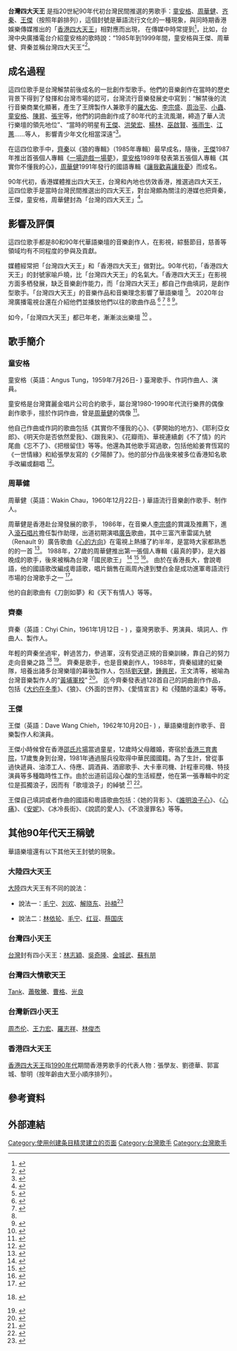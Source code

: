 '''台灣四大天王''' 是指20世紀90年代初台灣民間推選的男歌手：[[童安格|童安格]]、[[周華健|周華健]]、[[齐秦|齐秦]]、[[王傑_(歌手)|王傑]]（按照年齡排列），這個封號是華語流行文化的一種現象，與同時期香港娛樂傳媒推出的「[[香港四大天王|香港四大天王]]」相對應而出現，
在傳媒中時常提到<ref>{{cite news|url=https://m.k.sohu.com/d/477374831?channelId=1&page=6|title=台湾四大天王现状？周华健最火，齐秦上综艺节目，而他离开歌坛|publisher=搜狐|accessdate=2021-05-14|archive-date=2021-05-14|archive-url=https://web.archive.org/web/20210514061944/https://m.k.sohu.com/d/477374831?channelId=1&page=6|dead-url=no}}</ref>，比如，台灣中央廣播電台介紹童安格的歌時說：“1985年到1999年間，童安格與王傑、周華健、齊秦並稱台灣四大天王”<ref name="#1">{{cite web|url=https://www.rti.org.tw/radio/programMessageView/programId/1544/id/119272|title=童安格之歌|publisher=中央廣播電台|archive-date=2021-04-19|archive-url=https://web.archive.org/web/20210419094830/https://www.rti.org.tw/radio/programMessageView/programId/1544/id/119272|dead-url=no|access-date=2021-04-18}}</ref>。

== 成名過程 ==
這四位歌手是台灣解禁前後成名的一批創作型歌手。他們的音樂創作在當時的歷史背景下得到了發揮和台灣市場的認可，台灣流行音樂發展史中寫到：“解禁後的流行音樂商業化顯著，產生了王牌製作人兼歌手的[[羅大佑|羅大佑]]、[[李宗盛|李宗盛]]、[[周治平|周治平]]、[[小蟲|小蟲]]、[[童安格|童安格]]、[[陳昇|陳昇]]、[[張宇|張宇]]等，他們的詞曲創作成了80年代的主流風潮，締造了華人流行樂壇的領先地位”、“當時的明星有[[王傑_(歌手)|王傑]]、[[洪榮宏|洪榮宏]]、[[楊林|楊林]]、[[巫啟賢|巫啟賢]]、[[張雨生|張雨生]]、[[江蕙|江蕙]]……等人， 影響青少年文化相當深遠”<ref>{{cite web|language=中文|url=http://www.tpmw.org.tw/index.php/%E5%8F%B0%E7%81%A3%E6%B5%81%E8%A1%8C%E9%9F%B3%E6%A8%82%E7%99%BC%E5%B1%95%E5%8F%B2|title=台灣流行音樂發展史|publisher=台灣時代文化藝術基金會|archive-date=2021-04-22|archive-url=https://web.archive.org/web/20210422231631/http://www.tpmw.org.tw/index.php/%E5%8F%B0%E7%81%A3%E6%B5%81%E8%A1%8C%E9%9F%B3%E6%A8%82%E7%99%BC%E5%B1%95%E5%8F%B2|dead-url=no|access-date=2021-03-15}}</ref>。

在這四位歌手中，[[齊秦|齊秦]]以《狼的專輯》（1985年專輯）最早成名，隨後，[[王傑_(歌手)|王傑]]1987年推出首張個人專輯《[[一場遊戲一場夢|一場遊戲一場夢]]》，[[童安格|童安格]]1989年發表第五張個人專輯《其實你不懂我的心》，[[周華健|周華健]]1991年發行的國語專輯《[[讓我歡喜讓我憂|讓我歡喜讓我憂]]》而成名。

90年代初，香港媒體推出四大天王，台灣和內地也仿效香港，推選過四大天王，這四位歌手是當時台灣民間推選出的四大天王，對台灣頗為關注的港媒也把齊秦，王傑，童安格，周華健封為「台灣的四大天王」<ref>{{cite book|author1=狄安|title=哥訪的不是音樂, 是人生 |date=2020-03-01|publisher=台灣遊讀會股份有限公司 |isbn=9789869715959}}</ref>。

== 影響及評價 ==
{{Main | 童安格 | 周華健 | 齊秦 | 王傑 (歌手)}}
這四位歌手都是80和90年代華語樂壇的音樂創作人，在影視，綜藝節目，慈善等領域均有不同程度的參與及貢獻。

媒體經常把「台灣四大天王」和「香港四大天王」做對比。90年代初，「香港四大天王」的封號家喻戶曉，比「台灣四大天王」的名氣大。「香港四大天王」在影視方面多栖發展，缺乏音樂創作能力，而「台灣四大天王」都自己作曲填詞，是創作型歌手。「台灣四大天王」的音樂作品和音樂理念影響了華語樂壇
<ref>{{cite news|url=https://www.marieclaire.com.tw/entertainment/music/55482/music?atcr=1f154|title=《天橋上的魔術師》喚起80年代回憶！台灣歌壇天王天后輩出，影響華語流行樂壇功不可沒|publisher=美麗佳人|archive-date=2021-05-22|archive-url=https://web.archive.org/web/20210522073532/https://www.marieclaire.com.tw/entertainment/music/55482/music?atcr=1f154|dead-url=no|accessdate=2021-03-09}}</ref>。
2020年台灣廣播電視台還在介紹他們並播放他們以往的歌曲作品
<ref>{{cite web|url=https://www.rti.org.tw/radio/programMessageView/id/120220|title=上華男歌手：齊秦的事業新高峰|publisher=中央廣播電台|archive-date=2021-05-22|archive-url=https://web.archive.org/web/20210522072329/https://www.rti.org.tw/radio/programMessageView/id/120220|dead-url=no|access-date=2021-03-22}}</ref>
<ref>{{cite web|url=https://www.rti.org.tw/radio/programMessageView/id/120407|title=「音樂記事本」王傑經典好歌|publisher=中央廣播電台|archive-date=2021-04-19|archive-url=https://web.archive.org/web/20210419130533/https://www.rti.org.tw/radio/programMessageView/id/120407|dead-url=no|access-date=2021-04-18}}</ref>
<ref name="#1"/>
<ref>{{cite web|url=https://www.rti.org.tw/radio/programMessageView/id/117701|title=「音樂記事本」周華健經典好歌|publisher=中央廣播電台|archive-date=2021-04-19|archive-url=https://web.archive.org/web/20210419094735/https://www.rti.org.tw/radio/programMessageView/id/117701|access-date=2021-04-18|dead-url=no}}</ref>。

如今，「台灣四大天王」都已年老，漸漸淡出樂壇
<ref>{{cite news|language=中文|url=https://new.qq.com/omn/20201210/20201210A07J0800.html|title=曾经的台湾四大天王，三位都已退出乐坛，只有周华健发展最好|publisher=新浪娛樂|archive-date=2021-04-17|archive-url=https://web.archive.org/web/20210417193700/https://new.qq.com/omn/20201210/20201210A07J0800.html|dead-url=no|accessdate=2021-03-10}}</ref>
。

== 歌手簡介 ==
===童安格===
童安格（英語：Angus Tung，1959年7月26日- ) 臺灣歌手、作詞作曲人、演員。

童安格是台灣寶麗金唱片公司合約歌手，屬台灣1980-1990年代流行樂界的偶像創作歌手，擅於作詞作曲，曾是[[周華健|周華健]]的偶像
<ref>{{cite news|url=https://k.sina.cn/article_6313349056_1784e0fc000100p5ic.html|title="歌坛白马王子"童安格：曾是周华健偶像，消失的这些年还好吗？|publisher=新浪網|archive-date=2021-04-17|archive-url=https://web.archive.org/web/20210417193703/https://k.sina.cn/article_6313349056_1784e0fc000100p5ic.html|dead-url=no|accessdate=2021-03-15}}</ref>。

他自己作曲或作詞的歌曲包括《其實你不懂我的心》、《夢開始的地方》、《耶利亞女郎》、《明天你是否依然愛我》、《跟我来》、《花瓣雨》、華視連續劇《不了情》的片尾曲《忘不了》、《把根留住》等等。他還為其他歌手寫過歌，包括他給姜育恆寫的《一世情緣》和給張學友寫的《夕陽醉了》。他的部分作品後來被多位香港知名歌手改編或翻唱
<ref>{{cite news|url=https://tw.news.yahoo.com/%E8%8F%AF%E8%AA%9E%E7%B6%93%E5%85%B8%E5%B0%88%E8%BC%AF%E5%9B%9E%E9%A1%A7-%E5%85%B6%E5%AF%A6%E4%BD%A0%E4%B8%8D%E6%87%82%E6%88%91%E7%9A%84%E5%BF%83-%E4%BF%83%E6%88%90%E7%AB%A5%E5%AE%89%E6%A0%BC%E8%BD%89%E5%9E%8B-%E6%88%90%E7%82%BA%E8%8F%AF%E8%AA%9E%E6%A8%82%E5%A3%87%E5%85%BC%E5%85%B7%E5%95%86%E6%A5%AD%E5%8F%8A%E8%B3%AA%E6%84%9F%E7%9A%84%E6%83%85%E6%AD%8C%E4%BB%A3%E8%A1%A8%E4%BD%9C-100818447.html|title=華語經典專輯回顧～《其實你不懂我的心》促成童安格轉型，成為華語樂壇兼具商業及質感的情歌代表作|publisher=Yahoo新聞|archive-date=2021-04-22|archive-url=https://web.archive.org/web/20210422165435/https://tw.news.yahoo.com/%E8%8F%AF%E8%AA%9E%E7%B6%93%E5%85%B8%E5%B0%88%E8%BC%AF%E5%9B%9E%E9%A1%A7-%E5%85%B6%E5%AF%A6%E4%BD%A0%E4%B8%8D%E6%87%82%E6%88%91%E7%9A%84%E5%BF%83-%E4%BF%83%E6%88%90%E7%AB%A5%E5%AE%89%E6%A0%BC%E8%BD%89%E5%9E%8B-%E6%88%90%E7%82%BA%E8%8F%AF%E8%AA%9E%E6%A8%82%E5%A3%87%E5%85%BC%E5%85%B7%E5%95%86%E6%A5%AD%E5%8F%8A%E8%B3%AA%E6%84%9F%E7%9A%84%E6%83%85%E6%AD%8C%E4%BB%A3%E8%A1%A8%E4%BD%9C-100818447.html|dead-url=no|accessdate=2021-03-10}}</ref>。

=== 周華健 ===
周華健（英語：Wakin Chau，1960年12月22日- ) 華語流行音樂創作歌手、制作人。

周華健是香港赴台灣發展的歌手，
1986年，在音樂人[[李宗盛|李宗盛]]的賞識及推薦下，進入[[滾石唱片|滾石唱片]]擔任製作助理，出道初期演唱[[廣告|廣告]]歌曲，其中三富汽車雷諾九號（Renault 9）廣告歌曲《[[心的方向|心的方向]]》在電視上熱播了約半年，是當時大家都熟悉的的一首
<ref>{{cite news|url=http://musttaiwanorg.blogspot.com/2015/01/blog-post.html|title=心的方向－超級勵志邁向前方汽車廣告歌|publisher=MÜST社團法人中華音樂著作權協會|archive-date=2021-04-22|archive-url=https://web.archive.org/web/20210422023351/http://musttaiwanorg.blogspot.com/2015/01/blog-post.html|dead-url=no|accessdate=2021-03-22}}</ref>。
1988年，27歲的周華健推出第一張個人專輯《最真的夢》，是大器晚成的歌手，後來被稱為台灣「國民歌王」
<ref>{{cite news|url=https://www.youtube.com/watch?v=fWgTUHFISOs|title=國民歌王周華健 巡演前先登「紅白」開唱|publisher=台視新聞 TTV NEWS|accessdate=2021-03-15|archive-date=2021-04-19|archive-url=https://web.archive.org/web/20210419072241/https://www.youtube.com/watch?v=fWgTUHFISOs|dead-url=no}}</ref>
<ref>{{cite news|url=https://www.youtube.com/watch?v=kkbj0mq5IEY|title=【綜藝大熱門】國民歌王周華健開唱！想當嘉賓先聽本尊怎麼說！？ 20210203｜周華健、小鐘＋張克帆＋段旭明、孫盛希＋王艷薇、MIUSA＋劉心語、陽紹傑|publisher=綜藝大熱門 Hot Door Night|accessdate=2021-03-15|archive-date=2021-04-18|archive-url=https://web.archive.org/web/20210418233533/https://www.youtube.com/watch?v=kkbj0mq5IEY|dead-url=no}}</ref>
<ref>{{cite web|url=http://big5.taiwan.cn/twrwk/twdq/rw/yyj/201212/t20121210_3435887.htm|title=周华健|publisher=中國台灣網|archive-date=2021-05-06|archive-url=https://web.archive.org/web/20210506062027/http://big5.taiwan.cn/twrwk/twdq/rw/yyj/201212/t20121210_3435887.htm|dead-url=no|access-date=2021-04-25}}</ref>。
由於在香港長大，會說粵語，他的國語歌改編成粵語歌，唱片銷售在兩周內達到雙白金是成功進軍粵語流行市場的台灣歌手之一
<ref>{{cite book|url=https://books.google.com/books?id=LEVyDwAAQBAJ&pg=PT106&lpg=PT106&dq=%E5%91%A8%E8%8F%AF%E5%81%A5%E8%A2%AB%E5%AA%92%E9%AB%94%E7%A8%B1%E7%82%BA%E5%8F%B0%E7%81%A3%E3%80%8C%E5%9C%8B%E6%B0%91%E6%AD%8C%E7%8E%8B%E3%80%8D&source=bl&ots=vCo4h_Jfbg&sig=ACfU3U247Pi5h1oW905jHpZKXGjrTg99Tw&hl=en&sa=X&ved=2ahUKEwiKz8KB0pnwAhUaJzQIHRjqALUQ6AEwCHoECAwQAw#v=onepage&q=%E5%91%A8%E8%8F%AF%E5%81%A5%E8%A2%AB%E5%AA%92%E9%AB%94%E7%A8%B1%E7%82%BA%E5%8F%B0%E7%81%A3%E3%80%8C%E5%9C%8B%E6%B0%91%E6%AD%8C%E7%8E%8B%E3%80%8D&f=false|title=当世事再没完美：香港流行乐坛1974-2013|publisher=Beijing Book Co. Inc.|access-date=2021-04-25|archive-date=2021-04-30|archive-url=https://web.archive.org/web/20210430162858/https://books.google.com/books?id=LEVyDwAAQBAJ&pg=PT106&lpg=PT106&dq=%E5%91%A8%E8%8F%AF%E5%81%A5%E8%A2%AB%E5%AA%92%E9%AB%94%E7%A8%B1%E7%82%BA%E5%8F%B0%E7%81%A3%E3%80%8C%E5%9C%8B%E6%B0%91%E6%AD%8C%E7%8E%8B%E3%80%8D&source=bl&ots=vCo4h_Jfbg&sig=ACfU3U247Pi5h1oW905jHpZKXGjrTg99Tw&hl=en&sa=X&ved=2ahUKEwiKz8KB0pnwAhUaJzQIHRjqALUQ6AEwCHoECAwQAw#v=onepage&q=%E5%91%A8%E8%8F%AF%E5%81%A5%E8%A2%AB%E5%AA%92%E9%AB%94%E7%A8%B1%E7%82%BA%E5%8F%B0%E7%81%A3%E3%80%8C%E5%9C%8B%E6%B0%91%E6%AD%8C%E7%8E%8B%E3%80%8D&f=false|dead-url=no}}</ref>。

他的自創歌曲有《刀劍如夢》和《天下有情人》等等。

===齊秦===
齊秦（英語：Chyi Chin，1961年1月12日 - ) ，臺灣男歌手、男演員、填詞人、作曲人、製作人。

年輕的齊秦坐過牢，幹過苦力，參過軍，沒有受過正規的音樂訓練，靠自己的努力走向音樂之路
<ref>{{cite video|url=https://www.youtube.com/watch?v=6Xoj_YofO8o|title=齊秦曝16歲酒後鬧事入獄 齊豫每周探望|date=2015-01-23|access-date=2021-03-22|archive-date=2021-05-22|archive-url=https://web.archive.org/web/20210522072906/https://www.youtube.com/watch?v=6Xoj_YofO8o|dead-url=no}} {{Wayback|url=https://www.youtube.com/watch?v=6Xoj_YofO8o |date=20210522072906 }}</ref>
<ref>{{cite news|url=http://ent.sina.com.cn/p/i/2003-02-18/1734132753.html|title=春分音乐会为京城歌坛献礼 齐秦回归故里在春季|publisher=新浪娛樂|archive-date=2021-04-17|archive-url=https://web.archive.org/web/20210417193701/http://ent.sina.com.cn/p/i/2003-02-18/1734132753.html|dead-url=no|accessdate=2021-03-10}}</ref>。
齊秦是歌手，也是音樂創作人，1988年，齊秦組建的虹樂隊，培養出諸多台灣樂壇的幕後製作人，包括[[劉天健|劉天健]]，[[鍾興民|鍾興民]]，王文清等，被喻為台灣音樂製作人的“[[黃埔軍校|黃埔軍校]]”
<ref>{{cite news|url=https://www.sohu.com/a/239209392_377141|title=罗大佑赞他是精神城市，李宗盛夸他嗓子镶金，崔健只给他最低分！|publisher=搜狐|archive-date=2021-04-19|archive-url=https://web.archive.org/web/20210419075302/https://www.sohu.com/a/239209392_377141|dead-url=no|accessdate=2021-03-15}}</ref>。
迄今齊秦發表過128首自己的詞曲創作作品，包括《[[大约在冬季|大约在冬季]]》、《狼》、《外面的世界》、《愛情宣言》和《殘酷的溫柔》等等。

===王傑===
王傑（英語：Dave Wang Chieh，1962年10月20日- ) ，華語樂壇創作歌手、音樂製作人和演員。

王傑小時候曾在香港[[邵氏片場|邵氏片場]]當過童星，12歲時父母離婚，寄宿於[[香港三育書院|香港三育書院]]，17歲隻身到台灣，1981年通過服兵役取得中華民國國籍。為了生計，曾從事過快遞員、油漆工人、侍應、調酒員、酒廊歌手、大卡車司機、計程車司機、特技演員等多種臨時性工作。由於出道前這段心酸的生活經歷，他在第一張專輯中的定位是孤獨浪子，因而有「歌壇浪子」的綽號
<ref>{{Cite news|title=台灣啟示錄 浪子王傑|url=https://www.youtube.com/watch?v=O5DIPN5Gc8M|accessdate=2021-02-25|publisher=東森新聞台|archiveurl=https://web.archive.org/web/20210419072230/https://www.youtube.com/watch?v=O5DIPN5Gc8M|archivedate=2021-04-19|dead-url=yes}}</ref>
<ref>{{Cite web|url=http://www.iqilu.com/html/weishi/gscq/news/2012/0406/1184867.shtml|title=浪子王杰做客《歌声传奇》 老照片追忆昨日巨星|publisher=齐鲁网|language=中文|date=2010-11-12|access-date=2021-01-19|archive-url=https://web.archive.org/web/20210418233500/http://www.iqilu.com/html/weishi/gscq/news/2012/0406/1184867.shtml|archive-date=2021-04-18|dead-url=no}}</ref>。

王傑自己填詞或者作曲的國語和粵語歌曲包括：《她的背影 》、《[[誰明浪子心|誰明浪子心]]》、《[[心痛|心痛]]》、《[[安妮|安妮]]》、《冰冷長街》、《說謊的愛人》、《不浪漫罪名》等等。

==其他90年代天王稱號==
華語樂壇還有以下其他天王封號的現象。
===大陸四大天王===
[[大陸|大陸]]四大天王有不同的說法：

*說法一：[[毛宁|毛宁]]、[[刘欢|刘欢]]、[[解晓东|解晓东]]、[[孙楠|孙楠]]<ref>{{cite news|url=https://m.sohu.com/n/457192017/?wscrid=32576_2|title=中国内地“四大天王”,你知道都有谁吗?|publisher=新搜狐|archive-date=2021-07-09|archive-url=https://web.archive.org/web/20210709185735/https://m.sohu.com/n/457192017/?wscrid=32576_2|dead-url=no|accessdate=2021-07-09}}</ref>

*說法二：[[林依轮|林依轮]]、[[毛宁|毛宁]]、[[红豆|红豆]]、[[蔡国庆|蔡国庆]]

===台灣四小天王===
[[台灣|台灣]]封有四小天王：[[林志穎|林志穎]]、[[吳奇隆|吳奇隆]]、[[金城武|金城武]]、[[蘇有朋|蘇有朋]]

===台灣四大情歌天王===
[[呂建中|Tank]]、[[蕭敬騰|蕭敬騰]]、[[曹格|曹格]]、[[光良|光良]]

===台灣新四小天王===

[[周杰伦|周杰伦]]、[[王力宏|王力宏]]、[[羅志祥|羅志祥]]、[[林俊杰|林俊杰]]

===香港四大天王===
[[香港四大天王|香港四大天王]]指[[1990年代香港|1990年代]]期間香港男歌手的代表人物：張學友、劉德華、郭富城、黎明（按年齡由大至小順序排列）。

== 參考資料 ==
{{Reflist|2}}

== 外部連結 ==

[[Category:使用创建条目精灵建立的页面|Category:使用创建条目精灵建立的页面]]
[[Category:台灣歌手|Category:台灣歌手]]

[[Category:台灣歌手|Category:台灣歌手]]